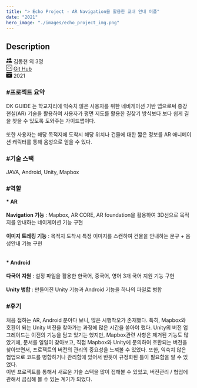```yaml
---
title: "> Echo Project - AR Navigation을 활용한 교내 안내 어플"
date: "2021"
hero_image: "./images/echo_project_img.png"
---
```


<h2> Description</h2>

<div className="postInfo">
<svg xmlns="http://www.w3.org/2000/svg" width="16" height="16" fill="currentColor" class="bi bi-people-fill" viewBox="0 0 16 16">
  <path d="M7 14s-1 0-1-1 1-4 5-4 5 3 5 4-1 1-1 1H7zm4-6a3 3 0 1 0 0-6 3 3 0 0 0 0 6z"/>
  <path fill-rule="evenodd" d="M5.216 14A2.238 2.238 0 0 1 5 13c0-1.355.68-2.75 1.936-3.72A6.325 6.325 0 0 0 5 9c-4 0-5 3-5 4s1 1 1 1h4.216z"/>
  <path d="M4.5 8a2.5 2.5 0 1 0 0-5 2.5 2.5 0 0 0 0 5z"/>
</svg>
김동현 외 3명
</div>


<div className="postInfo">
<svg xmlns="http://www.w3.org/2000/svg" width="16" height="16" fill="currentColor" class="bi bi-code-square" viewBox="0 0 16 16">
  <path d="M14 1a1 1 0 0 1 1 1v12a1 1 0 0 1-1 1H2a1 1 0 0 1-1-1V2a1 1 0 0 1 1-1h12zM2 0a2 2 0 0 0-2 2v12a2 2 0 0 0 2 2h12a2 2 0 0 0 2-2V2a2 2 0 0 0-2-2H2z"/>
  <path d="M6.854 4.646a.5.5 0 0 1 0 .708L4.207 8l2.647 2.646a.5.5 0 0 1-.708.708l-3-3a.5.5 0 0 1 0-.708l3-3a.5.5 0 0 1 .708 0zm2.292 0a.5.5 0 0 0 0 .708L11.793 8l-2.647 2.646a.5.5 0 0 0 .708.708l3-3a.5.5 0 0 0 0-.708l-3-3a.5.5 0 0 0-.708 0z"/>
</svg>
 <a href="https://github.com/kimdonghyeon3/Android_Navigation">Git Hub</a>
</div>


<div className="postInfo">
<svg xmlns="http://www.w3.org/2000/svg" width="16" height="16" fill="currentColor" class="bi bi-calendar-check-fill" viewBox="0 0 16 16">
  <path d="M4 .5a.5.5 0 0 0-1 0V1H2a2 2 0 0 0-2 2v1h16V3a2 2 0 0 0-2-2h-1V.5a.5.5 0 0 0-1 0V1H4V.5zM16 14V5H0v9a2 2 0 0 0 2 2h12a2 2 0 0 0 2-2zm-5.146-5.146-3 3a.5.5 0 0 1-.708 0l-1.5-1.5a.5.5 0 0 1 .708-.708L7.5 10.793l2.646-2.647a.5.5 0 0 1 .708.708z"/>
</svg>
2021
</div>

<h3> #프로젝트 요약 </h3>
<div>
    DK GUIDE 는 학교지리에 익숙치 않은 사용자를 위한 네비게이션 기반 앱으로써
    증강현실(AR) 기술을 활용하여 사용자가 평면 지도를 활용한 길찾기 방식보다 보다 쉽게 길을 찾을 수 있도록 도와주는 가이드앱이다.
    <br/><br/>
    또한 사용자는 해당 목적지에 도착시 해당 위치나 건물에 대한 짧은 정보를 AR 애니메이션 캐릭터를 통해 음성으로 얻을 수 있다.
</div>

<h3> #기술 스택 </h3>
<div>
JAVA, Android, Unity, Mapbox
</div>

<h3> #역할 </h3>
<div>
    <strong>* AR</strong>
    <br/><br/>
    <strong>Navigation 기능</strong> : Mapbox, AR CORE, AR foundation을 활용하여 3D선으로 목적지를 안내하는 네이게이션 기능 구현
    <br/><br/>
    <strong>이미지 트레킹 기능</strong> : 목적지 도착시 특정 이미지를 스캔하여 건물을 안내하는 문구 + 음성안내 기능 구현
    <br/><br/><br/>
    <strong>* Android</strong>
    <br/><br/>
    <strong>다국어 지원</strong> : 설정 파일을 활용한 한국어, 중국어, 영어 3개 국어 지원 기능 구현
    <br/><br/>
    <strong>Unity 병합</strong> : 만들어진 Unity 기능과 Android 기능을 하나의 파일로 병합
    <br/>
</div>

<h3> #후기 </h3>
<div>
    처음 접하는 AR, Android 분야다 보니, 많은 시행착오가 존재했다. 특히, Mapbox와 호환이 되는 Unity 버전을
    찾아가는 과정에 많은 시간을 쏟아야 했다. Unity의 버전 업그레이드는 이전의 기능을 담고 있기는 했지만,
    Mapbox관련 사항은 제거된 기능도 많았기에, 문서를 일일이 찾아보고, 직접 Mapbox와 Unity에 문의하여
    호환되는 버전을 찾아보면서, 프로젝트의 버전의 관리의 중요성을 느껴볼 수 있었다.
    또한, 익숙치 않은 협업으로 코드를 병합하거나 관리함에 있어서 반듯이 규정화된 틀이 필요함을 알 수 있었다.
    <br/>
    이번 프로젝트를 통해서 새로운 기술 스택을 많이 접해볼 수 있었고, 버전관리 / 협업에 관해서 곰심해 볼 수 있는 계기가 되었다.

</div>

